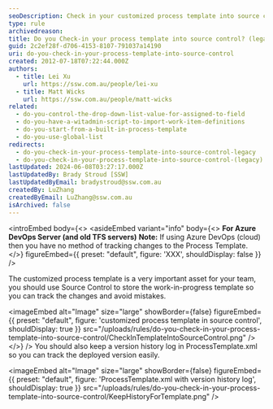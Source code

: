 ```yaml
---
seoDescription: Check in your customized process template into source control to track changes and avoid mistakes, ensuring version control and collaboration with team members.
type: rule
archivedreason:
title: Do you Check-in your process template into source control? (legacy)
guid: 2c2ef28f-d706-4153-8107-791037a14190
uri: do-you-check-in-your-process-template-into-source-control
created: 2012-07-18T07:22:44.000Z
authors:
  - title: Lei Xu
    url: https://ssw.com.au/people/lei-xu
  - title: Matt Wicks
    url: https://ssw.com.au/people/matt-wicks
related:
  - do-you-control-the-drop-down-list-value-for-assigned-to-field
  - do-you-have-a-witadmin-script-to-import-work-item-definitions
  - do-you-start-from-a-built-in-process-template
  - do-you-use-global-list
redirects:
  - do-you-check-in-your-process-template-into-source-control-legacy
  - do-you-check-in-your-process-template-into-source-control-(legacy)
lastUpdated: 2024-06-08T03:27:17.000Z
lastUpdatedBy: Brady Stroud [SSW]
lastUpdatedByEmail: bradystroud@ssw.com.au
createdBy: LuZhang
createdByEmail: LuZhang@ssw.com.au
isArchived: false
---
```


<introEmbed
  body={<>
<asideEmbed
  variant="info"
  body={<>
    **For Azure DevOps Server (and old TFS servers)**
**Note:** If using Azure DevOps (cloud) then you have no method of tracking changes to the Process Template.
  </>}
  figureEmbed={{
    preset: "default",
    figure: 'XXX',
    shouldDisplay: false
  }}
/>

The customized process template is a very important asset for your team, you should use Source Control to store the work-in-progress template so you can track the changes and avoid mistakes.


<imageEmbed
  alt="Image"
  size="large"
  showBorder={false}
  figureEmbed={{
    preset: "default",
    figure: 'customized process template in source control',
    shouldDisplay: true
  }}
  src="/uploads/rules/do-you-check-in-your-process-template-into-source-control/CheckInTemplateIntoSourceControl.png"
/>
  </>}
/>
You should also keep a version history log in ProcessTemplate.xml so you can track the deployed version easily.


<imageEmbed
  alt="Image"
  size="large"
  showBorder={false}
  figureEmbed={{
    preset: "default",
    figure: 'ProcessTemplate.xml with version history log',
    shouldDisplay: true
  }}
  src="/uploads/rules/do-you-check-in-your-process-template-into-source-control/KeepHistoryForTemplate.png"
/>
